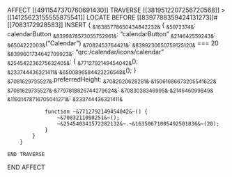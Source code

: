AFFECT [[4911547370760691430]]
    TRAVERSE [[3819512207256720568]] > [[14125623155555875541]]
        LOCATE BEFORE [[8397788359424131273]]#[[7083172928583]]
        INSERT {
            ~&16385778650434842232&~ {
                ~&5972374&~: calendarButton
                ~&8399878573055752961&~: "calendarButton"
                ~&214642559243&~: ~&6504222003&~("Calendar")
                ~&7082453764421&~: ~&8399230650759125120&~ === 20
                ~&8399601734642709923&~: "qrc:/calendar/icons/calendar"
                ~&254542236275632405&~: {
                    ~&7712792149454042&~();
                    ~&233744436321411&~.~&6500896584423236548&~();
                }
                ~&7081629735527&~.preferredHeight: ~&7082020628281&~.~&15061686673205541622&~
                ~&7081629735527&~.~&7797818826744279624&~: ~&7083038346995&~.~&214646099849&~
                ~&11921478716705041271&~: ~&233744436321411&~

                function ~&7712792149454042&~() {
                    ~&7083211098251&~();
                    ~&254540341572282132&~.~&16350671005492501836&~(20);
                }
            }
        }

    END TRAVERSE

END AFFECT